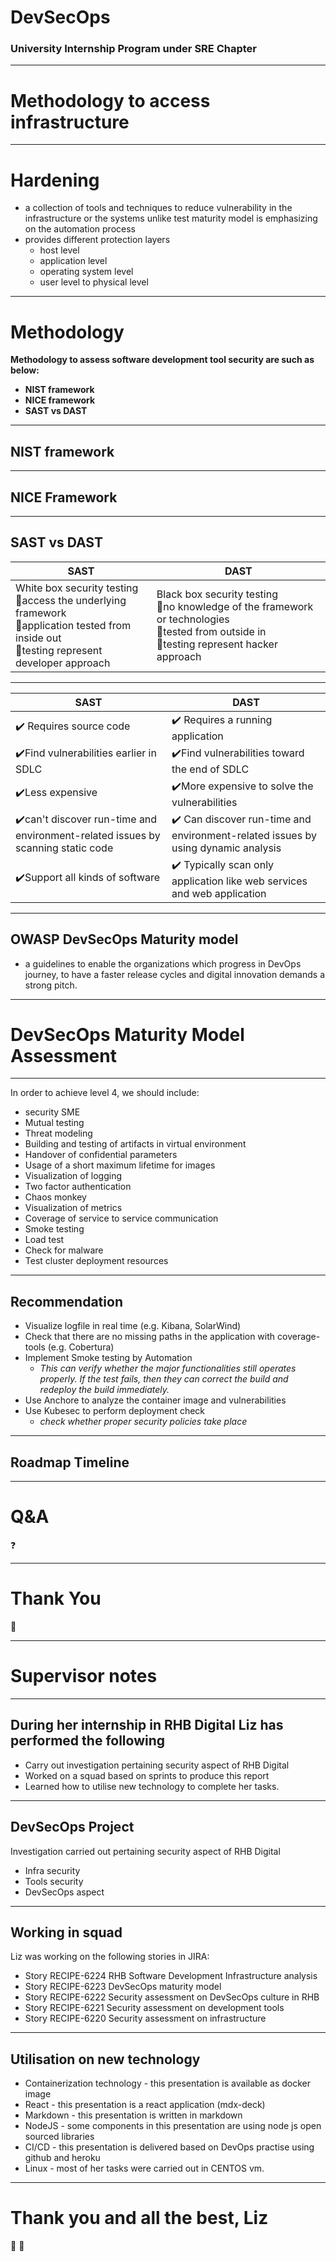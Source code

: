 

# DevSecOps
### University Internship Program under SRE Chapter

---

# Methodology to access infrastructure

---

# **Hardening**

- a collection of tools and techniques to reduce vulnerability in the infrastructure or the systems unlike test maturity model is emphasizing on the automation process
- provides different protection layers
  - host level
  - application level
  - operating system level
  - user level to physical level

---

# Methodology

**Methodology to assess software development tool security are such as below:**
- **NIST framework**
- **NICE framework**
- **SAST vs DAST**

---

## NIST framework

<NIST
  title="NIST Cybersecurity Framework"/>

---

## NICE Framework

<Orgchart src="
[Securely Provision (SP)]-[Operate & Maintain (OP)]
[Operate & Maintain (OP)]-[Oversee & Govern (OV)]
[Oversee & Govern (OV)]-[Protect & Defend (PR)]
[Protect & Defend (PR)]-[Analyze (AN)]
[Analyze (AN)]-[Collect & Operate (CO)]
[Collect & Operate (CO)]-[Investigate (IN)]"
/>

---

## SAST vs DAST

| SAST | DAST|
|-------------------|------------------|
|White box security testing <br/>:white_flower:access the underlying framework <br/>:white_flower:application tested from inside out <br/>:white_flower:testing represent developer approach| Black box security testing<br/>:white_flower:no knowledge of the framework or technologies <br/>:white_flower:tested from outside in <br/>:white_flower:testing represent hacker approach|

---

|SAST |DAST|
|-------------------|------------------------------|
|:heavy_check_mark: Requires source code|:heavy_check_mark: Requires a running application  |
|:heavy_check_mark:Find vulnerabilities earlier in SDLC |:heavy_check_mark:Find vulnerabilities toward the end of SDLC|
|:heavy_check_mark:Less expensive | :heavy_check_mark:More expensive to solve the vulnerabilities |
|:heavy_check_mark:can't discover run-time and environment-related issues by scanning static code|:heavy_check_mark: Can discover run-time and environment-related issues by using dynamic analysis|
|:heavy_check_mark:Support all kinds of software |:heavy_check_mark: Typically scan only application like web services and web application|


---

## OWASP DevSecOps Maturity model

- a guidelines to enable the organizations which progress in DevOps journey, to have a faster release cycles and digital innovation demands a strong pitch.

---

# DevSecOps Maturity Model Assessment

<MaturityChart
  org="RHB Digital"
  build="2"
  deployment="3"
  patchManagement="2"
  educationAndGuidance="1"
  cultureAndOrganization="1"
  process="3"
  monitoring="3"
  logging="1"
  infrastructureHardening="2"
  dynamicDepthForApplication="2"
  staticDepthForApplication="4"
  consolidation="4"
  applicationTests="2"
  dynamicDepthForInfrastructure="1"
  staticDepthForInfrastructure="1" />


---

In order to achieve level 4, we should include:

- security SME
- Mutual testing
- Threat modeling
- Building and testing of artifacts in virtual environment
- Handover of confidential parameters
- Usage of a short maximum lifetime for images
- Visualization of logging
- Two factor authentication
- Chaos monkey
- Visualization of metrics
- Coverage of service to service communication
- Smoke testing
- Load test
- Check for malware
- Test cluster deployment resources

---

## **Recommendation**

-  Visualize logfile in real time (e.g. Kibana, SolarWind)
- Check that there are no missing paths in the application with coverage-tools (e.g. Cobertura)
- Implement Smoke testing by Automation
  - *This can verify whether the major functionalities still operates properly.
If the test fails, then they can correct the build and redeploy the build immediately.*
- Use Anchore to analyze the container image and vulnerabilities
- Use Kubesec to perform deployment check
    - *check whether proper security policies take place*

---

## **Roadmap Timeline**

<Roadmapchart />

---

# Q&A
:question:

---

# Thank You
:bow:

---

# Supervisor notes

---

## During her internship in RHB Digital Liz has performed the following

 - Carry out investigation pertaining security aspect of RHB Digital
 - Worked on a squad based on sprints to produce this report
 - Learned how to utilise new technology to complete her tasks.

---

## DevSecOps Project

Investigation carried out pertaining security aspect of RHB Digital
 - Infra security
 - Tools security
 - DevSecOps aspect

---

## Working in squad

Liz was working on the following stories in JIRA:
 - Story 	RECIPE-6224 	RHB Software Development Infrastructure analysis
 - Story 	RECIPE-6223 	DevSecOps maturity model
 - Story 	RECIPE-6222 	Security assessment on DevSecOps culture in RHB
 - Story 	RECIPE-6221 	Security assessment on development tools
 - Story 	RECIPE-6220 	Security assessment on infrastructure

---

## Utilisation on new technology

 - Containerization technology - this presentation is available as docker image
 - React - this presentation is a react application (mdx-deck)
 - Markdown - this presentation is written in markdown
 - NodeJS - some components in this presentation are using node js open sourced libraries
 - CI/CD - this presentation is delivered based on DevOps practise using github and heroku
 - Linux - most of her tasks were carried out in CENTOS vm.

---

# Thank you and all the best, Liz

:bow: :bow:
